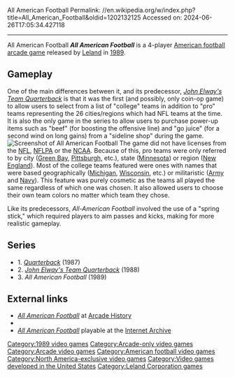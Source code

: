 All American Football
Permalink: //en.wikipedia.org/w/index.php?title=All_American_Football&oldid=1202132125
Accessed on: 2024-06-26T17:05:34.427118



------
All American Football
{{No footnotes|date=February 2024}}
{{No reliable sources|date=February 2024}}
{{Infobox video game
| title = All American Football
| image = 
| caption = 
| developer = [[Leland Corporation]]
| publisher = Leland Corporation
| designer = 
| released = [[1989 in video gaming|1989]]
| genre = [[Sports game]]
| modes = Up to 4 players
| platforms = [[Arcade game|Arcade]]
| arcade system = 
| alt = 
}}'''''All American Football''''' is a 4-player [[American football]] [[arcade game]] released by [[Leland Corporation|Leland]] in [[1989 in video gaming|1989]].

==Gameplay==
One of the main differences between it, and its predecessor, ''[[John Elway's Team Quarterback]]'' is that it was the first (and possibly, only coin-op game) to allow users to select from a list of "college" teams in addition to "pro" teams representing the 26 cities/regions which had NFL teams at the time.  It is also the only game in the series to allow users to purchase power-up items such as "beef" (for boosting the offensive line) and "go juice" (for a second wind on long gains) from a "sideline shop" during the game.
[[Image:All American Football.png|thumb|left|Screenshot of All American Football]]
The game did not have licenses from the [[National Football League|NFL]], [[National Football League Players Association|NFLPA]] or the [[National Collegiate Athletic Association|NCAA]]. Because of this, pro teams were only referred to by city ([[Green Bay, Wisconsin|Green Bay]], [[Pittsburgh, Pennsylvania|Pittsburgh]], etc.), state ([[Minnesota]]) or region ([[New England]]). Most of the college teams featured were ones with names that were based geographically ([[Michigan]], [[Wisconsin]], etc.) or militaristic ([[Army]] and [[Navy]]). This feature was purely cosmetic as the teams all played the same regardless of which one was chosen. It also allowed users to choose their own team colors no matter which team they chose.

Like its predecessors, ''All-American Football'' involved the use of a "spring stick," which required players to aim passes and kicks, making for more realistic gameplay.

==Series==
*1. ''[[Quarterback (video game)|Quarterback]]'' (1987) 
*2. ''[[John Elway's Team Quarterback]]'' (1988) 
*3. ''All American Football'' (1989)

==External links==
*[http://www.arcade-history.com/?n=all-american-football&page=detail&id=64 ''All American Football''] at [http://www.arcade-history.com/index.php?page=news Arcade History]
*{{KLOV game|6860}}
*[https://archive.org/details/arcade_aafb ''All American Football''] playable at the [[Internet Archive]]

[[Category:1989 video games]]
[[Category:Arcade-only video games]]
[[Category:Arcade video games]]
[[Category:American football video games]]
[[Category:North America-exclusive video games]]
[[Category:Video games developed in the United States]]
[[Category:Leland Corporation games]]


{{Amfoot-videogame-stub}}